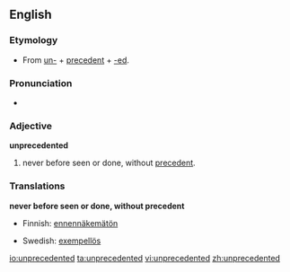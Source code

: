 ==English==

===Etymology===
*From [[un-]] + [[precedent]] + [[-ed]].

===Pronunciation===
*{{audio|en-us-unprecedented.ogg|Audio (US)}}

===Adjective===
'''unprecedented'''
#never before seen or done, without [[precedent]].

===Translations===
'''never before seen or done, without precedent'''
{{top}}
*Finnish: [[ennennäkemätön]]
{{mid}}
*Swedish: [[exempellös]]
{{bottom}}

[[io:unprecedented]]
[[ta:unprecedented]]
[[vi:unprecedented]]
[[zh:unprecedented]]
